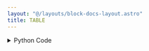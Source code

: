 ```yaml
---
layout: "@/layouts/block-docs-layout.astro"
title: TABLE
---
```



<PythonDocsDisplay docstring={docstring} />

<details>
<summary>Python Code</summary>
```python
from flojoy import flojoy, OrderedPair, OrderedTriple, DataFrame, Vector, Scalar, Plotly
import plotly.graph_objects as go
import pandas as pd
from nodes.VISUALIZERS.template import plot_layout


@flojoy
def TABLE(default: OrderedTriple | OrderedPair | DataFrame | Vector) -> Plotly:
    """The TABLE node creates a Plotly Table visualization for a given input DataContainer.

    Inputs
    ------
    default : OrderedTriple|OrderedPair|DataFrame|Vector|Scalar
        the DataContainer to be visualized

    Returns
    -------
    Plotly
        the DataContainer containing the Plotly Table visualization
    """

    layout = plot_layout(title="TABLE")
    fig = go.Figure(layout=layout)

    match default:
        case OrderedPair():
            x = default.x
            y = default.y
            fig.add_trace(
                go.Table(
                    header=dict(values=["x", "y"], align="center"),
                    cells=dict(values=[x, y], align="center"),
                )
            )
        case OrderedTriple():
            x = default.x
            y = default.y
            z = default.z
            fig.add_trace(
                go.Table(
                    header=dict(values=["x", "y", "z"], align="center"),
                    cells=dict(values=[x, y, z], align="center"),
                )
            )
        case Vector():
            v = default.v
            fig.add_trace(
                go.Table(
                    header=dict(values=["v"], align="center"),
                    cells=dict(values=[v], align="center"),
                )
            )
        case Scalar():
            c = default.c
            fig.add_trace(
                go.Table(
                    header=dict(
                        values=["Scalar"],
                        align="center",
                        font=dict(size=1),
                        height=0,
                    ),
                    cells=dict(
                        values=[[c]],
                        align="center",
                        font=dict(size=25),
                    ),
                )
            )
        case DataFrame():
            df = pd.DataFrame(default.m)
            fig.add_trace(
                go.Table(
                    header=dict(values=list(df.columns), align="center"),
                    cells=dict(
                        values=[df[col] for col in df.columns],
                        align="center",
                    ),
                )
            )
    return Plotly(fig=fig)

```
[Find this Flojoy Block on GitHub](https://github.com/flojoy-ai/blocks/blob/main/blocks/VISUALIZERS/PLOTLY/TABLE/TABLE.py)
</details>

## Example

<AppDisplay app={app} blockName="TABLE" client:visible />

In this example, we start by using the `LINSPACE` node to generate a `Vector` object of the `DataContainer` class.

Next, we employ the `PLOTLY_DATASET` node to create a `DataFrame` object of the `DataContainer` class.

To convert the `DataFrame` into an `OrderedTriple` object of the `DataContainer` class, we utilize the `DF_2_ORDEREDTRIPLE` node. The resulting `OrderedTriple` object contains three arrays: x, y, and z.

Finally, we visualize the data from these three nodes using the `TABLE` node, which generates a Plotly Table visualization for each of the input nodes.
